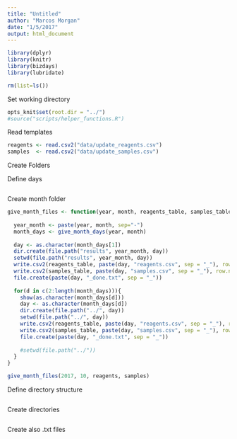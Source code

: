 ```yaml
---
title: "Untitled"
author: "Marcos Morgan"
date: "1/5/2017"
output: html_document
---
```


<!-- Load libraries --> 
```r
library(dplyr)
library(knitr)
library(bizdays)
library(lubridate)
```

<!-- Clean --> 
```r
rm(list=ls())
```

<!-- Set the working directory -->
Set working directory
```r
opts_knit$set(root.dir = "../")
#source("scripts/helper_functions.R")
```

Read templates
```r
reagents <- read.csv2("data/update_reagents.csv") 
samples  <- read.csv2("data/update_samples.csv")
```

Create Folders 

Define days
```r

```

Create month folder
```r

give_month_files <- function(year, month, reagents_table, samples_table){
  
  year_month <- paste(year, month, sep="-")
  month_days <- give_month_days(year, month)
  
  day <- as.character(month_days[1])
  dir.create(file.path("results", year_month, day))
  setwd(file.path("results", year_month, day))
  write.csv2(reagents_table, paste(day, "reagents.csv", sep = "_"), row.names = FALSE)
  write.csv2(samples_table, paste(day, "samples.csv", sep = "_"), row.names = FALSE)
  file.create(paste(day, "_done.txt", sep = "_"))
  
  for(d in c(2:length(month_days))){
    show(as.character(month_days[d]))
    day <- as.character(month_days[d])
    dir.create(file.path("../", day))
    setwd(file.path("../", day))
    write.csv2(reagents_table, paste(day, "reagents.csv", sep = "_"), row.names = FALSE)
    write.csv2(samples_table, paste(day, "samples.csv", sep = "_"), row.names = FALSE)
    file.create(paste(day, "_done.txt", sep = "_"))
    
    #setwd(file.path("../"))  
  }
}

give_month_files(2017, 10, reagents, samples)
```

Define directory structure
```r

```

Create directories
```r

```

Create also .txt files
```r

```

